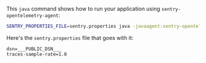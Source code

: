 This `java` command shows how to run your application using `sentry-opentelemetry-agent`:


```bash
SENTRY_PROPERTIES_FILE=sentry.properties java -javaagent:sentry-opentelemetry-agent-{{@inject packages.version('sentry.java.opentelemetry-agent') }}.jar -jar your-application.jar
```

Here's the `sentry.properties` file that goes with it:

```properties {filename:sentry.properties}
dsn=___PUBLIC_DSN___
traces-sample-rate=1.0
```
